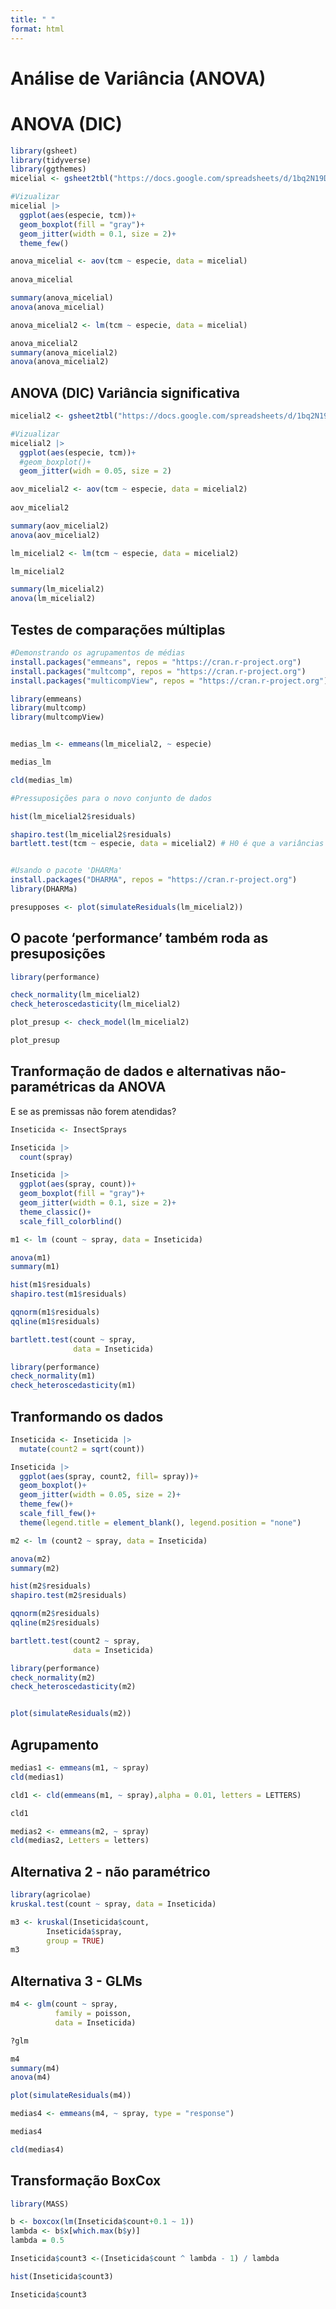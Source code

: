```yaml
---
title: " "
format: html
---
```


# Análise de Variância (ANOVA)

# ANOVA (DIC)
```r
library(gsheet)
library(tidyverse)
library(ggthemes)
micelial <- gsheet2tbl("https://docs.google.com/spreadsheets/d/1bq2N19DcZdtax2fQW9OHSGMR0X2__Z9T/edit#gid=959387827")

#Vizualizar
micelial |> 
  ggplot(aes(especie, tcm))+
  geom_boxplot(fill = "gray")+
  geom_jitter(width = 0.1, size = 2)+
  theme_few()

anova_micelial <- aov(tcm ~ especie, data = micelial)
 
anova_micelial

summary(anova_micelial)
anova(anova_micelial)

anova_micelial2 <- lm(tcm ~ especie, data = micelial)

anova_micelial2
summary(anova_micelial2)
anova(anova_micelial2)


```

## ANOVA (DIC) Variância significativa

```r
micelial2 <- gsheet2tbl("https://docs.google.com/spreadsheets/d/1bq2N19DcZdtax2fQW9OHSGMR0X2__Z9T/edit#gid=959387827")

#Vizualizar
micelial2 |> 
  ggplot(aes(especie, tcm))+
  #geom_boxplot()+
  geom_jitter(widh = 0.05, size = 2)

aov_micelial2 <- aov(tcm ~ especie, data = micelial2)
 
aov_micelial2

summary(aov_micelial2)
anova(aov_micelial2)

lm_micelial2 <- lm(tcm ~ especie, data = micelial2)

lm_micelial2

summary(lm_micelial2)
anova(lm_micelial2)

```

## Testes de comparações múltiplas

```r
#Demonstrando os agrupamentos de médias
install.packages("emmeans", repos = "https://cran.r-project.org")
install.packages("multcomp", repos = "https://cran.r-project.org")
install.packages("multicompView", repos = "https://cran.r-project.org")

library(emmeans)
library(multcomp)
library(multcompView)


medias_lm <- emmeans(lm_micelial2, ~ especie)

medias_lm

cld(medias_lm)

#Pressuposições para o novo conjunto de dados

hist(lm_micelial2$residuals)

shapiro.test(lm_micelial2$residuals)
bartlett.test(tcm ~ especie, data = micelial2) # H0 é que a variâncias são homogêneas


#Usando o pacote 'DHARMa'
install.packages("DHARMA", repos = "https://cran.r-project.org")
library(DHARMa)

presupposes <- plot(simulateResiduals(lm_micelial2))

```

## O pacote 'performance' também roda as presuposições

```r
library(performance)

check_normality(lm_micelial2)
check_heteroscedasticity(lm_micelial2)

plot_presup <- check_model(lm_micelial2)

plot_presup

```

##  Tranformação de dados e alternativas não-paramétricas da ANOVA 

E se as premissas não forem atendidas?

```r
Inseticida <- InsectSprays

Inseticida |>
  count(spray)

Inseticida |> 
  ggplot(aes(spray, count))+
  geom_boxplot(fill = "gray")+
  geom_jitter(width = 0.1, size = 2)+
  theme_classic()+
  scale_fill_colorblind()

```

```r
m1 <- lm (count ~ spray, data = Inseticida)

anova(m1)
summary(m1)

hist(m1$residuals)
shapiro.test(m1$residuals)

qqnorm(m1$residuals)
qqline(m1$residuals)

bartlett.test(count ~ spray,
              data = Inseticida)

library(performance)
check_normality(m1)
check_heteroscedasticity(m1)

```

## Tranformando os dados

```r
Inseticida <- Inseticida |> 
  mutate(count2 = sqrt(count))

Inseticida |> 
  ggplot(aes(spray, count2, fill= spray))+
  geom_boxplot()+
  geom_jitter(width = 0.05, size = 2)+
  theme_few()+
  scale_fill_few()+
  theme(legend.title = element_blank(), legend.position = "none")

m2 <- lm (count2 ~ spray, data = Inseticida)

anova(m2)
summary(m2)

hist(m2$residuals)
shapiro.test(m2$residuals)

qqnorm(m2$residuals)
qqline(m2$residuals)

bartlett.test(count2 ~ spray,
              data = Inseticida)

library(performance)
check_normality(m2)
check_heteroscedasticity(m2)


plot(simulateResiduals(m2))


```

## Agrupamento

```r
medias1 <- emmeans(m1, ~ spray)
cld(medias1)

cld1 <- cld(emmeans(m1, ~ spray),alpha = 0.01, letters = LETTERS)

cld1

medias2 <- emmeans(m2, ~ spray)
cld(medias2, Letters = letters)

```

## Alternativa 2 - não paramétrico

```r
library(agricolae)
kruskal.test(count ~ spray, data = Inseticida)

m3 <- kruskal(Inseticida$count,
        Inseticida$spray,
        group = TRUE)
m3

```

## Alternativa 3 - GLMs

```r
m4 <- glm(count ~ spray,
          family = poisson,
          data = Inseticida)

?glm

m4
summary(m4)
anova(m4)

plot(simulateResiduals(m4))

medias4 <- emmeans(m4, ~ spray, type = "response")

medias4

cld(medias4)

```

## Transformação BoxCox

```r
library(MASS)

b <- boxcox(lm(Inseticida$count+0.1 ~ 1))
lambda <- b$x[which.max(b$y)]
lambda = 0.5

Inseticida$count3 <-(Inseticida$count ^ lambda - 1) / lambda

hist(Inseticida$count3)

Inseticida$count3

```



